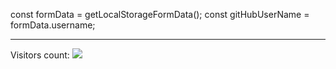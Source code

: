 const formData = getLocalStorageFormData();
const gitHubUserName = formData.username;


<BannerImageMarkdown bannerImage={formData.bannerImage} />
<NameMarkdown name={formData.name} />

---

<RolesMarkdown roles={formData.roles} />

<div className="flex justify-between">
  <div className="w-2/3">
    <BioMarkdown bios={formData.bios} />
  </div>
  <div className="w-1/3 flex flex-col justify-center items-center">
  Visitors count:
  <img src=`https://profile-counter.glitch.me/${gitHubUserName}/count.svg` />
  </div>
</div>

<ProjectsMarkdown />

